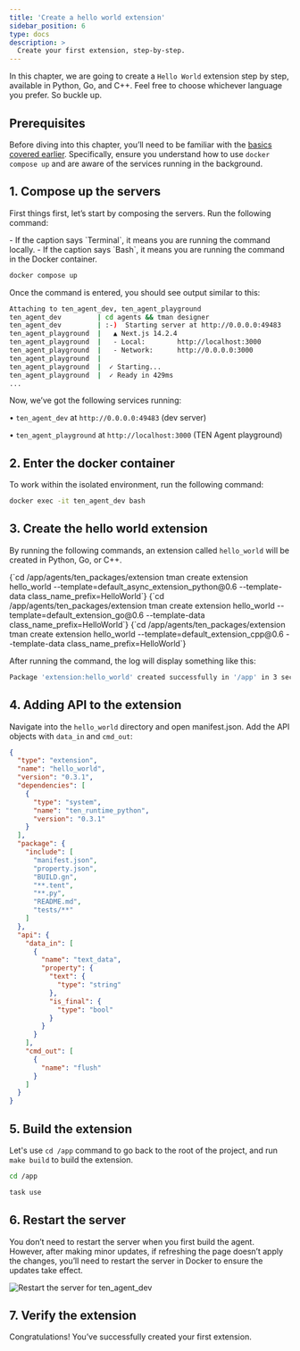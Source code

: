 ```yaml
---
title: 'Create a hello world extension'
sidebar_position: 6
type: docs
description: >
  Create your first extension, step-by-step.
---
```



In this chapter, we are going to create a `Hello World` extension step by step, available in Python, Go, and C++. Feel free to choose whichever language you prefer. So buckle up.

## Prerequisites

Before diving into this chapter, you’ll need to be familiar with the [basics covered earlier](./demo). Specifically, ensure you understand how to use `docker compose up` and are aware of the services running in the background.

## 1. Compose up the servers

First things first, let’s start by composing the servers. Run the following command:

<Admonition type="info">
- If the caption says `Terminal`, it means you are running the command locally.
- If the caption says `Bash`, it means you are running the command in the Docker
  container.
</Admonition>

```bash title="Terminal"
docker compose up
```

Once the command is entered, you should see output similar to this:

```bash title="Terminal"
Attaching to ten_agent_dev, ten_agent_playground
ten_agent_dev         | cd agents && tman designer
ten_agent_dev         | :-)  Starting server at http://0.0.0.0:49483
ten_agent_playground  |   ▲ Next.js 14.2.4
ten_agent_playground  |   - Local:        http://localhost:3000
ten_agent_playground  |   - Network:      http://0.0.0.0:3000
ten_agent_playground  |
ten_agent_playground  |  ✓ Starting...
ten_agent_playground  |  ✓ Ready in 429ms
...
```

Now, we’ve got the following services running:

• `ten_agent_dev` at `http://0.0.0.0:49483` (dev server)

• `ten_agent_playground` at `http://localhost:3000` (TEN Agent playground)

## 2. Enter the docker container

To work within the isolated environment, run the following command:

```bash title="Terminal"
docker exec -it ten_agent_dev bash
```

## 3. Create the hello world extension

By running the following commands, an extension called `hello_world` will be created in Python, Go, or C++.

<Tabs>
  <TabItem value="python" label="Python" default>

<CodeBlock language="bash">
{`cd /app/agents/ten_packages/extension
tman create extension hello_world --template=default_async_extension_python@0.6 --template-data class_name_prefix=HelloWorld`}
</CodeBlock>

</TabItem>
<TabItem value="go" label="Go">

<CodeBlock language="bash">
{`cd /app/agents/ten_packages/extension
tman create extension hello_world --template=default_extension_go@0.6 --template-data class_name_prefix=HelloWorld`}
</CodeBlock>

</TabItem>
<TabItem value="cpp" label="C++">

<CodeBlock language="bash">
{`cd /app/agents/ten_packages/extension
tman create extension hello_world --template=default_extension_cpp@0.6 --template-data class_name_prefix=HelloWorld`}
</CodeBlock>

</TabItem>
</Tabs>

After running the command, the log will display something like this:

```bash title="Bash"
Package 'extension:hello_world' created successfully in '/app' in 3 seconds.
```

## 4. Adding API to the extension

Navigate into the `hello_world` directory and open manifest.json. Add the API objects with `data_in` and `cmd_out`:

```json
{
  "type": "extension",
  "name": "hello_world",
  "version": "0.3.1",
  "dependencies": [
    {
      "type": "system",
      "name": "ten_runtime_python",
      "version": "0.3.1"
    }
  ],
  "package": {
    "include": [
      "manifest.json",
      "property.json",
      "BUILD.gn",
      "**.tent",
      "**.py",
      "README.md",
      "tests/**"
    ]
  },
  "api": {
    "data_in": [ 
      { 
        "name": "text_data", 
        "property": { 
          "text": { 
            "type": "string" 
          }, 
          "is_final": { 
            "type": "bool" 
          } 
        } 
      } 
    ], 
    "cmd_out": [ 
      { 
        "name": "flush" 
      } 
    ] 
  }
}
```

## 5. Build the extension

Let's use `cd /app` command to go back to the root of the project, and run `make build` to build the extension.

```bash title="Bash"
cd /app

task use
```

## 6. Restart the server

You don’t need to restart the server when you first build the agent. However, after making minor updates, if refreshing the page doesn’t apply the changes, you’ll need to restart the server in Docker to ensure the updates take effect.

![Restart the server for ten_agent_dev](/images/ten-agent/docker_restart_server.gif)

## 7. Verify the extension

Congratulations! You’ve successfully created your first extension.